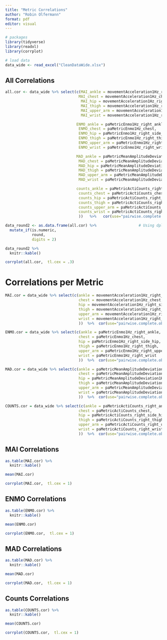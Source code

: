 ---
title: "Metric Correlations"
author: "Robin Olfermann"
format: pdf
editor: visual
---

```{r, message=FALSE, warning = FALSE, echo=FALSE}

# packages
library(tidyverse)
library(readxl)
library(corrplot)

# load data
data_wide <- read_excel("CleanDataWide.xlsx")
```

## All Correlations

```{r, echo =FALSE}
all.cor <- data_wide %>% select(c(MAI_ankle = movementAcceleration1Hz_right_ankle,
                                 MAI_chest = movementAcceleration1Hz_chest,
                                  MAI_hip = movementAcceleration1Hz_right_side_hip,
                                  MAI_thigh = movementAcceleration1Hz_right_thigh,
                                  MAI_upper_arm = movementAcceleration1Hz_right_upper_arm,
                                  MAI_wrist = movementAcceleration1Hz_right_wrist,

                                ENMO_ankle = paMetricEnmo1Hz_right_ankle,
                                 ENMO_chest = paMetricEnmo1Hz_chest,
                                 ENMO_hip = paMetricEnmo1Hz_right_side_hip,
                                 ENMO_thigh = paMetricEnmo1Hz_right_thigh,
                                 ENMO_upper_arm = paMetricEnmo1Hz_right_upper_arm,
                                 ENMO_wrist = paMetricEnmo1Hz_right_wrist,

                                MAD_ankle = paMetricMeanAmplitudeDeviation1Hz_right_ankle,
                                 MAD_chest = paMetricMeanAmplitudeDeviation1Hz_chest,
                                 MAD_hip = paMetricMeanAmplitudeDeviation1Hz_right_side_hip,
                                 MAD_thigh = paMetricMeanAmplitudeDeviation1Hz_right_thigh,
                                 MAD_upper_arm = paMetricMeanAmplitudeDeviation1Hz_right_upper_arm,
                                 MAD_wrist = paMetricMeanAmplitudeDeviation1Hz_right_wrist,

                                counts_ankle = paMetricActiCounts_right_ankle,
                                 counts_chest = paMetricActiCounts_chest,
                                 counts_hip = paMetricActiCounts_right_side_hip,
                                 counts_thigh = paMetricActiCounts_right_thigh,
                                 counts_upper_arm = paMetricActiCounts_right_upper_arm,
                                 counts_wrist = paMetricActiCounts_right_wrist
                                 ))   %>%   cor(use="pairwise.complete.obs") 

data_round2 <- as.data.frame(all.cor) %>%                   # Using dplyr functions
  mutate_if(is.numeric,
            round,
            digits = 2)

```

```{r, echo =FALSE}
data_round2 %>%
  knitr::kable()  

corrplot(all.cor,  tl.cex = .3)
```

# Correlations per Metric

```{r, echo =FALSE}
MAI.cor = data_wide %>% select(c(ankle = movementAcceleration1Hz_right_ankle,
                                 chest = movementAcceleration1Hz_chest,
                                 hip = movementAcceleration1Hz_right_side_hip,
                                 thigh = movementAcceleration1Hz_right_thigh,
                                 upper_arm = movementAcceleration1Hz_right_upper_arm,
                                 wrist = movementAcceleration1Hz_right_wrist
                                 ))  %>%  cor(use="pairwise.complete.obs")

ENMO.cor = data_wide %>% select(c(ankle = paMetricEnmo1Hz_right_ankle,
                                 chest = paMetricEnmo1Hz_chest,
                                 hip = paMetricEnmo1Hz_right_side_hip,
                                 thigh = paMetricEnmo1Hz_right_thigh,
                                 upper_arm = paMetricEnmo1Hz_right_upper_arm,
                                 wrist = paMetricEnmo1Hz_right_wrist
                                 ))  %>%  cor(use="pairwise.complete.obs")

MAD.cor = data_wide %>% select(c(ankle = paMetricMeanAmplitudeDeviation1Hz_right_ankle,
                                 chest = paMetricMeanAmplitudeDeviation1Hz_chest,
                                 hip = paMetricMeanAmplitudeDeviation1Hz_right_side_hip,
                                 thigh = paMetricMeanAmplitudeDeviation1Hz_right_thigh,
                                 upper_arm = paMetricMeanAmplitudeDeviation1Hz_right_upper_arm,
                                 wrist = paMetricMeanAmplitudeDeviation1Hz_right_wrist
                                 ))  %>%  cor(use="pairwise.complete.obs")

COUNTS.cor = data_wide %>% select(c(ankle = paMetricActiCounts_right_ankle,
                                 chest = paMetricActiCounts_chest,
                                 hip = paMetricActiCounts_right_side_hip,
                                 thigh = paMetricActiCounts_right_thigh,
                                 upper_arm = paMetricActiCounts_right_upper_arm,
                                 wrist = paMetricActiCounts_right_wrist
                                 ))  %>%  cor(use="pairwise.complete.obs")


```

## MAI Correlations

```{r, echo=FALSE}
as.table(MAI.cor) %>%
  knitr::kable()  

mean(MAI.cor)

corrplot(MAI.cor,  tl.cex = 1)
```

## ENMO Correlations

```{r, echo=FALSE}
as.table(ENMO.cor) %>%
  knitr::kable()  

mean(ENMO.cor)

corrplot(ENMO.cor,  tl.cex = 1)
```

## MAD Correlations

```{r, echo=FALSE}
as.table(MAD.cor) %>%
  knitr::kable()  

mean(MAD.cor)

corrplot(MAD.cor,  tl.cex = 1)
```

## Counts Correlations

```{r, echo=FALSE}
as.table(COUNTS.cor) %>%
  knitr::kable()  

mean(COUNTS.cor)

corrplot(COUNTS.cor,  tl.cex = 1)
```
